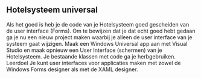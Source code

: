 ## Hotelsysteem universal

Als het goed is heb je de code van je Hotelsysteem goed gescheiden van de user interface (Forms). Om te bewijzen dat je dat echt goed hebt gedaan ga je nu een nieuw project maken waarbij je alleen de user interface van je systeem gaat wijzigen.
Maak een Windows Universal app aan met Visual Studio en maak opnieuw een User Interface (schermen) van je Hotelsysteem. Je bestaande klassen met code ga je herbgebruiken.
Leerdoel
Je kunt user interfaces voor applicaties maken met zowel de Windows Forms designer als met de XAML designer.
